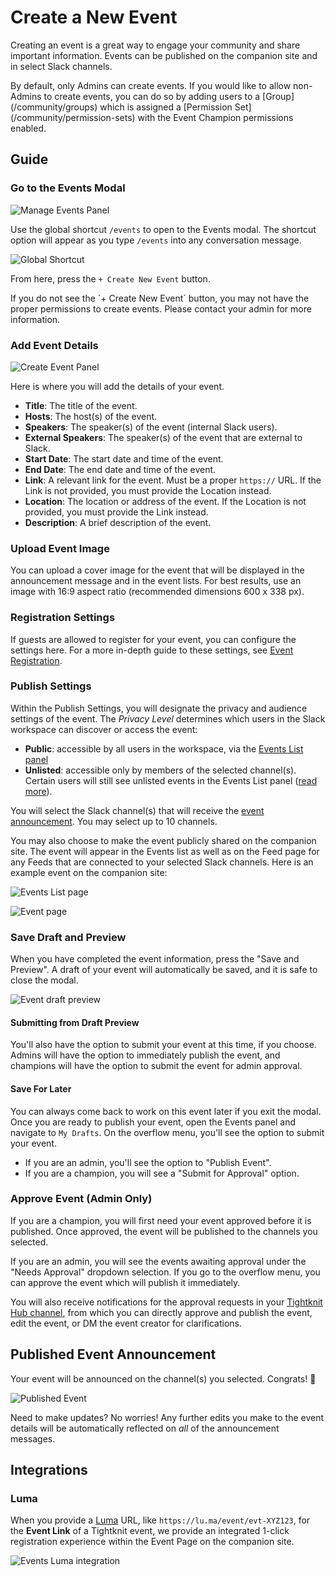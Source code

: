 
# Create a New Event

Creating an event is a great way to engage your community and share important information.
Events can be published on the companion site and in select Slack channels.

<Callout type="info">
  By default, only Admins can create events. If you would like to allow
  non-Admins to create events, you can do so by adding users to a
  [Group](/community/groups) which is assigned a [Permission
  Set](/community/permission-sets) with the Event Champion permissions enabled.
</Callout>

## Guide

<Steps>

### Go to the Events Modal

![Manage Events Panel](/events/manage-events-panel.png)

Use the global shortcut `/events` to open to the Events modal. The shortcut option will appear as you type `/events` into any conversation message.

![Global Shortcut](/events/events-shortcut.png)

From here, press the `+ Create New Event` button.

<Callout>
  If you do not see the `+ Create New Event` button, you may not have the proper
  permissions to create events. Please contact your admin for more information.
</Callout>

### Add Event Details

![Create Event Panel](/events/create-event-panel.png)

Here is where you will add the details of your event.

- **Title**: The title of the event.
- **Hosts**: The host(s) of the event.
- **Speakers**: The speaker(s) of the event (internal Slack users).
- **External Speakers**: The speaker(s) of the event that are external to Slack.
- **Start Date**: The start date and time of the event.
- **End Date**: The end date and time of the event.
- **Link**: A relevant link for the event. Must be a proper `https://` URL. If the Link is not provided, you must provide the Location instead.
- **Location**: The location or address of the event. If the Location is not provided, you must provide the Link instead.
- **Description**: A brief description of the event.

### Upload Event Image

You can upload a cover image for the event that will be displayed in the announcement message and in the event lists. For best results, use an image with 16:9 aspect ratio (recommended dimensions 600 x 338 px).

### Registration Settings

If guests are allowed to register for your event, you can configure the settings here. For a more in-depth guide to these settings, see [Event Registration](/events/event-registration).

### Publish Settings

Within the Publish Settings, you will designate the privacy and audience settings of the event. The _Privacy Level_ determines which users in the Slack workspace can discover or access the event:

- **Public**: accessible by all users in the workspace, via the [Events List panel](/events/getting-started#events-list-panel)
- **Unlisted**: accessible only by members of the selected channel(s). Certain users will still see unlisted events in the Events List panel ([read more](/events/getting-started#views)).

You will select the Slack channel(s) that will receive the [event announcement](#published-event-announcement). You may select up to 10 channels.

You may also choose to make the event publicly shared on the companion site. The event will appear in the Events list as well as on the Feed page for any Feeds that are connected to your selected Slack channels.
Here is an example event on the companion site:

![Events List page](/tightknit-site/pages/events-list-page.png)

![Event page](/tightknit-site/pages/event-detail-page.png)

### Save Draft and Preview

When you have completed the event information, press the "Save and Preview". A draft of your event will automatically be saved, and it is safe to close the modal.

![Event draft preview](/events/draft-preview-panel.png)

#### Submitting from Draft Preview

You'll also have the option to submit your event at this time, if you choose. Admins will have the option to immediately publish the event, and champions will have the option to submit the event for admin approval.

#### Save For Later

You can always come back to work on this event later if you exit the modal. Once you are ready to publish your event, open the Events panel and navigate to `My Drafts`.
On the overflow menu, you'll see the option to submit your event.

- If you are an admin, you'll see the option to "Publish Event".
- If you are a champion, you will see a "Submit for Approval" option.

### Approve Event (Admin Only)

If you are a champion, you will first need your event approved before it is published. Once approved, the event will be published to the channels you selected.

If you are an admin, you will see the events awaiting approval under the "Needs Approval" dropdown selection. If you go to the overflow menu, you can approve the event which will publish it immediately.

You will also receive notifications for the approval requests in your [Tightknit Hub channel](/community/getting-started#tightknit-hub-channel), from which you can directly approve and publish the event, edit the event, or DM the event creator for clarifications.

</Steps>

## Published Event Announcement

Your event will be announced on the channel(s) you selected. Congrats! 🎉

![Published Event](/events/published-event-announcement.png)

Need to make updates? No worries! Any further edits you make to the event details will be automatically reflected on _all_ of the announcement messages.

## Integrations

### Luma

When you provide a [Luma](https://lu.ma/) URL, like `https://lu.ma/event/evt-XYZ123`, for the **Event Link** of a Tightknit event, we provide an integrated 1-click registration experience within the Event Page on the companion site.

![Events Luma integration](/events/events-luma-integration.png)
